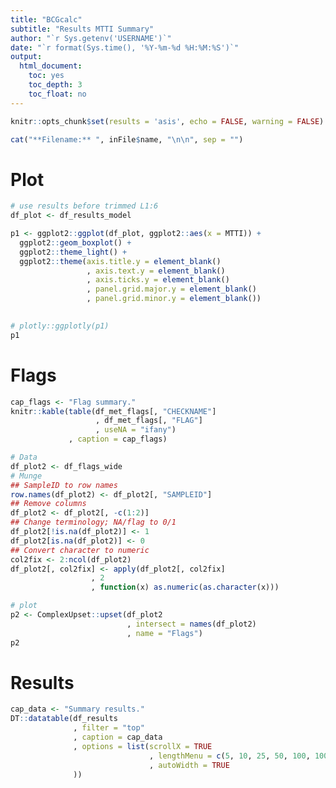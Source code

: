 ```yaml
---
title: "BCGcalc"
subtitle: "Results MTTI Summary"
author: "`r Sys.getenv('USERNAME')`"
date: "`r format(Sys.time(), '%Y-%m-%d %H:%M:%S')`"
output:
  html_document:
    toc: yes
    toc_depth: 3
    toc_float: no
---
```


```r
knitr::opts_chunk$set(results = 'asis', echo = FALSE, warning = FALSE)
```

```r
cat("**Filename:** ", inFile$name, "\n\n", sep = "")
```

# Plot

```r
# use results before trimmed L1:6
df_plot <- df_results_model 

p1 <- ggplot2::ggplot(df_plot, ggplot2::aes(x = MTTI)) + 
  ggplot2::geom_boxplot() +
  ggplot2::theme_light() + 
  ggplot2::theme(axis.title.y = element_blank()
                 , axis.text.y = element_blank()
                 , axis.ticks.y = element_blank()
                 , panel.grid.major.y = element_blank()
                 , panel.grid.minor.y = element_blank())
  

# plotly::ggplotly(p1)
p1
```

# Flags

```r
cap_flags <- "Flag summary."
knitr::kable(table(df_met_flags[, "CHECKNAME"]
                   , df_met_flags[, "FLAG"]
                   , useNA = "ifany")
             , caption = cap_flags)
```

```r
# Data
df_plot2 <- df_flags_wide
# Munge
## SampleID to row names 
row.names(df_plot2) <- df_plot2[, "SAMPLEID"]
## Remove columns
df_plot2 <- df_plot2[, -c(1:2)]
## Change terminology; NA/flag to 0/1
df_plot2[!is.na(df_plot2)] <- 1 
df_plot2[is.na(df_plot2)] <- 0
## Convert character to numeric
col2fix <- 2:ncol(df_plot2)
df_plot2[, col2fix] <- apply(df_plot2[, col2fix]
                  , 2
                  , function(x) as.numeric(as.character(x)))

# plot
p2 <- ComplexUpset::upset(df_plot2
                          , intersect = names(df_plot2)
                          , name = "Flags")
p2
```



# Results

```r
cap_data <- "Summary results."
DT::datatable(df_results 
              , filter = "top"
              , caption = cap_data
              , options = list(scrollX = TRUE
                               , lengthMenu = c(5, 10, 25, 50, 100, 1000)
                               , autoWidth = TRUE
              ))
```


